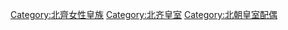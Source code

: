 [[Category:北齊女性皇族|Category:北齊女性皇族]]
[[Category:北齐皇室|Category:北齐皇室]]
[[Category:北朝皇室配偶|Category:北朝皇室配偶]]